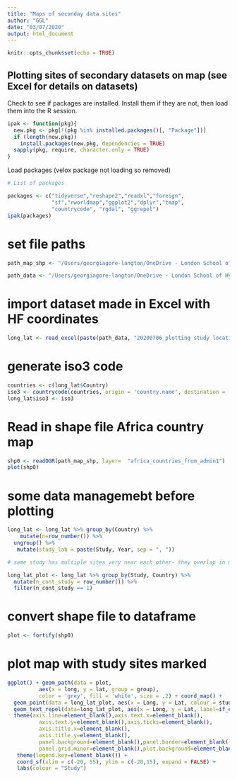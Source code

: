 ```yaml
---
title: "Maps of seconday data sites"
author: "GGL"
date: "03/07/2020"
output: html_document
---
```


```r
knitr::opts_chunk$set(echo = TRUE)
```

## Plotting sites of secondary datasets on map (see Excel for details on datasets)

Check to see if packages are installed. Install them if they are not, then load them into the R session.
```r
ipak <- function(pkg){
  new.pkg <- pkg[!(pkg %in% installed.packages()[, "Package"])]
  if (length(new.pkg)) 
    install.packages(new.pkg, dependencies = TRUE)
  sapply(pkg, require, character.only = TRUE)
}

```

Load packages (velox package not loading so removed)
```r
# List of packages

packages <- c("tidyverse","reshape2","readxl","foreign",
              "sf","rworldmap","ggplot2","dplyr","tmap",
              "countrycode", "rgdal", "ggrepel")
ipak(packages)
```

# set file paths
```r
path_map_shp <- "/Users/georgiagore-langton/OneDrive - London School of Hygiene and Tropical Medicine/PhD_1/Training/Learning R/Mapping in R_MCairns code"

path_data <- "/Users/georgiagore-langton/OneDrive - London School of Hygiene and Tropical Medicine/PhD_1/Data sources"
```


# import dataset made in Excel with HF coordinates 
```r
long_lat <- read_excel(paste(path_data, "20200706_plotting study locations data.xlsx", sep="/"))
```


# generate iso3 code
```r
countries <- c(long_lat$Country)
iso3 <- countrycode(countries, origin = 'country.name', destination = 'iso3c')
long_lat$iso3 <- iso3 
```

# Read in shape file Africa country map

```r
shp0 <- readOGR(path_map_shp, layer=  "africa_countries_from_admin1")
plot(shp0)
```

# some data managemebt before plotting

```r
long_lat <- long_lat %>% group_by(Country) %>% 
    mutate(n=row_number()) %>% 
  ungroup() %>% 
   mutate(study_lab = paste(Study, Year, sep = ", "))

# same study has multiple sites very near each other- they overlap in map - so only plot once for each study in each site

long_lat_plot <- long_lat %>% group_by(Study, Country) %>% 
  mutate(n_cont_study = row_number()) %>% 
  filter(n_cont_study == 1)

```



# convert shape file to dataframe

```r
plot <- fortify(shp0)
```


# plot map with study sites marked

```r

ggplot() + geom_path(data = plot, 
          aes(x = long, y = lat, group = group),
          color = 'grey', fill = 'white', size = .2) + coord_map() + 
  geom_point(data = long_lat_plot, aes(x = Long, y = Lat, colour = study_lab), size = 1, alpha = 9/10) +
  geom_text_repel(data=long_lat_plot, aes(x = Long, y = Lat, label=if_else(n==1, Country,""))) +
  theme(axis.line=element_blank(),axis.text.x=element_blank(),
          axis.text.y=element_blank(),axis.ticks=element_blank(),
          axis.title.x=element_blank(),
          axis.title.y=element_blank(),
          panel.background=element_blank(),panel.border=element_blank(),panel.grid.major=element_blank(),
          panel.grid.minor=element_blank(),plot.background=element_blank()) +
   theme(legend.key=element_blank()) +
   coord_sf(xlim = c(-20, 55), ylim = c(-20,15), expand = FALSE) +
   labs(colour = "Study")
```




